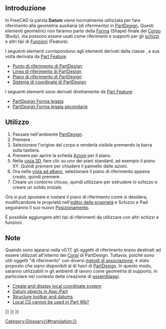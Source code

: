 <languages/>

<span id="Introduction"></span>
== Introduzione ==

In FreeCAD la parola '''Datum''' viene normalmente utilizzata per fare riferimento alla geometria ausiliaria (di riferimento) in [[PartDesign_Workbench/it|PartDesign]]. Questi elementi geometrici non faranno parte della [[Shape/it|Forma]] (Shape) finale del [[Body/it|Corpo]] (Body), ma possono essere usati come riferimenti e supporti per gli [[Sketch/it|schizzi]] e altri tipi di [[Feature/it|Funzioni]] (Feature).

I seguenti elementi corrispondono agli elementi derivati dalla classe {{incode|Part::Datum}}, a sua volta derivata da [[Part_Feature/it|Part Feature]]:
* [[PartDesign_Point/it|Punto di riferimento di PartDesign]]
* [[PartDesign_Line/it|Linea di riferimento di PartDesign]]
* [[PartDesign_Plane/it|Piano di riferimento di PartDesign]]
* [[PartDesign_CoordinateSystem/it|Sistema di coordinate di PartDesign]]

I seguenti elementi sono derivati direttamente da [[Part_Feature|Part Feature]]:
* [[PartDesign_ShapeBinder/it|PartDesign Forma legata]]
* [[PartDesign_SubShapeBinder/it|PartDesign Forma legata secondarie]]

<span id="Usage"></span>
==Utilizzo==

# Passare nell'ambiente [[PartDesign_Workbench/it|PartDesign]].
# Premere {{Button|[[File:PartDesign_Body.svg|16px]] [[PartDesign_Body/it|Crea un corpo]]}}.
# Selezionare l'origine del corpo e renderla visibile premendo la barra {{KEY|Spazio}} sulla tastiera.
# Premere {{Button|[[File:PartDesign_Plane.svg|16px]] [[PartDesign_Plane/it|Piano di riferimento]]}} per aprire la  scheda [[task_panel/it|Azioni]] per il piano.
# Nella [[3D_view/it|vista 3D]], fare clic su uno dei piani standard, ad esempio il piano XY. Quindi premere {{Button|OK}} per chiudere il pannello delle azioni.
# Ora nella [[tree_view/it|vista ad albero]], selezionare il piano di riferimento appena creato, quindi premere {{Button|[[File:PartDesign_NewSketch.svg|16px]] [[PartDesign_NewSketch/it|Crea uno schizzo]]}}.
# Creare un contorno chiuso, quindi utilizzare {{Button|[[File:PartDesign_Pad.svg|16px]] [[PartDesign_Pad/it|Pad]]}} per estrudere lo schizzo e creare un solido iniziale.

Ora si può spostare e ruotare il piano di riferimento come si desidera, modificandone le proprietà nell'[[property_editor/it|editor delle proprietà]] e Schizzo e Pad seguiranno il suo nuovo [[Placement/it|Posizionamento]].

È possibile aggiungere altri tipi di riferimenti da utilizzare con altri schizzi e funzioni.

<span id="Notes"></span>
==Note==

<div class="mw-translate-fuzzy">
Quando sono apparsi nella v0.17, gli oggetti di riferimento erano destinati ad essere utilizzati all'interno dei [[PartDesign_Body/it|Corpi]] di PartDesign. Tuttavia, poiché sono utili oggetti "di riferimento" con diversi [[Part_EditAttachment/it|metodi di associazione]], è stato proposto che siano disponibili al di fuori di [[PartDesign_Workbench/it|PartDesign]]. In questo modo, saranno utilizzabili in gli ambienti di lavoro come geometria di supporto, in particolare nel contesto della creazione di [[Assembly/it|assemblaggi]].
* [https://forum.freecadweb.org/viewtopic.php?f=10&t=2604 Create and display local coordinate system]
* [https://forum.freecadweb.org/viewtopic.php?f=22&t=33654 Datum objects in App::Part]
* [https://forum.freecadweb.org/viewtopic.php?t=42759 Structure toolbar and datums]
* [https://forum.freecadweb.org/viewtopic.php?f=3&t=42960 Local CS cannot be used in Part Wb?]
</div>

{{PartDesign Tools navi{{#translation:}}}}
{{Document objects navi{{#translation:}}}}
{{Userdocnavi{{#translation:}}}}
[[Category:Glossary{{#translation:}}]]